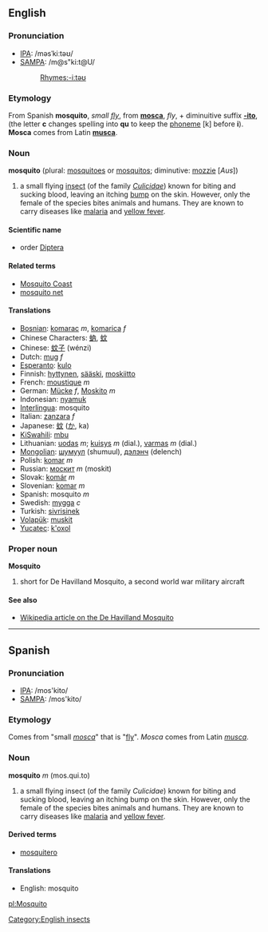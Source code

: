 ==English==
[[Category:English insects]]
===Pronunciation===
*[[w:IPA|IPA]]: /məsˈkiːtəʊ/
*[[w:SAMPA|SAMPA]]: /m@s"ki:t@U/
*:[[Rhymes:English:-iːtəʊ|Rhymes:-iːtəʊ]]

=== Etymology ===
From Spanish '''mosquito''', ''small [[fly]]'', from '''[[mosca]]''', ''fly'', + diminuitive suffix '''[[-ito]]''', (the letter '''c''' changes spelling into '''qu''' to keep the [[phoneme]] [k] before '''i'''). '''Mosca''' comes from Latin '''[[musca]]'''.

=== Noun ===
'''mosquito''' (plural: [[mosquitoes]] or [[mosquitos]]; diminutive: [[mozzie]] [''Aus''])

#a small flying [[insect]] (of the family ''[[Culicidae]]'') known for biting and sucking blood, leaving an itching [[bump]] on the skin. However, only the female of the species bites animals and humans. They are known to carry diseases like [[malaria]] and [[yellow fever]]. 

==== Scientific name ====
*order [[Diptera]]

==== Related terms ====
*[[Mosquito Coast]]
*[[mosquito net]]

==== Translations ====
*[[Bosnian]]: [[komarac]] ''m'', [[komarica]] ''f''
*Chinese Characters: [[蚋]], [[蚊]]
*Chinese: [[蚊子]] (wénzi)
*Dutch: [[mug]] ''f''
*[[Esperanto]]: [[kulo]]
*Finnish: [[hyttynen]], [[sääski]], [[moskiitto]]
*French: [[moustique]] ''m''
*German: [[Mücke]] ''f'', [[Moskito]] ''m''
*Indonesian: [[nyamuk]]
*[[Interlingua]]: mosquito
*Italian: [[zanzara]] ''f''
*Japanese: [[蚊]] ([[か]], ka)
*[[KiSwahili]]: [[mbu]]
*Lithuanian: [[uodas]] ''m''; [[kuisys]] ''m'' (dial.), [[varmas]] ''m'' (dial.)
*[[Mongolian]]: [[шумуул]] (shumuul), [[дэлэнч]] (delench)
*Polish: [[komar]] ''m''
*Russian: [[москит]] ''m'' (moskit)<!-- was [[комар|кома́р]] ''m'' (komár), but this means gnat, midge -->
*Slovak: [[komár#Slovak|komár]] ''m''
*Slovenian: [[komar]] ''m''
*Spanish: mosquito ''m''
*Swedish: [[mygga]] ''c''
*Turkish: [[sivrisinek]]
*[[Volapük]]: [[muskit]]
*[[Yucatec]]: [[k'oxol]]

===Proper noun===
'''Mosquito'''
#short for De Havilland Mosquito, a second world war military aircraft

====See also====
*[[w:De_Havilland_Mosquito|Wikipedia article on the De Havilland Mosquito]]

----

==Spanish==
===Pronunciation===
*[[w:IPA|IPA]]: /mos'kito/
*[[w:SAMPA|SAMPA]]: /mos'kito/

=== Etymology ===
Comes from "small ''[[mosca]]''" that is "[[fly]]". ''Mosca'' comes from Latin ''[[musca]]''.

=== Noun ===
'''mosquito''' ''m'' (mos.qui.to)

#a small flying insect (of the family ''Culicidae'') known for biting and sucking blood, leaving an itching bump on the skin. However, only the female of the species bites animals and humans. They are known to carry diseases like [[malaria]] and [[yellow fever]]. 

==== Derived terms ====
*[[mosquitero]]

==== Translations ====
*English: mosquito

[[pl:Mosquito]]